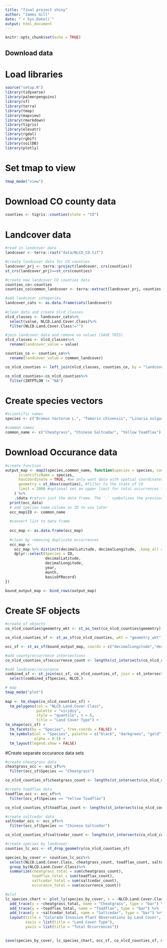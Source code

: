 ```yaml
---
title: "final project shiny"
author: "James Gill"
date: "`r Sys.Date()`"
output: html_document
---
```


```r
knitr::opts_chunk$set(echo = TRUE)
```

## Download data

# Load libraries
```r
source("setup.R")
library(tidyverse)
library(palmerpenguins)
library(sf)
library(terra)
library(tmap)
library(mapview)
library(rmarkdown)
library(tigris)
library(elevatr)
library(rgdal)
library(rgbif)
library(soilDB)
library(plotly)

```

# Set tmap to view
```r
tmap_mode("view")
```

# Download CO county data
```r
counties <- tigris::counties(state = "CO")
```

# Landcover data
```r
#read in landcover data
landcover <- terra::rast("data/NLCD_CO.tif")

#create landcover data for CO counties
landcover_prj <- terra::project(landcover, crs(counties))
st_crs(landcover_prj)==st_crs(counties)

#create new landcover CO counties data
counties_co<-counties
counties_co$common_landcover <- terra::extract(landcover_prj, counties, fun = modal, ties="first")[,2]

#add landcover categories
landcover_cats <- as.data.frame(cats(landcover))
  
#clean data and create nlcd_classes
nlcd_classes <- landcover_cats%>%
  select(value, NLCD.Land.Cover.Class)%>%
  filter(NLCD.Land.Cover.Class!="")

#join landcover data and remove na values (SAVE THIS)
nlcd_classes <- nlcd_classes%>%
  rename(landcover_value = value)

counties_co <- counties_co%>%
  rename(landcover_value = common_landcover)

co_nlcd_counties <- left_join(nlcd_classes, counties_co, by = "landcover_value")

co_nlcd_counties<-co_nlcd_counties%>%
  filter(INTPTLON != "NA")
```

# Create species vectors
```r
#scientific names
species <- c("Bromus tectorum L.", "Tamarix chinensis", "Linaria vulgaris")

#common names
common_name <- c("Cheatgrass", "Chinese Saltcedar", "Yellow Toadflax")
```


# Download Occurance data
```r
#create function
output_map <- map2(species,common_name, function(species = species, common_name=common_name) { occ_map <- occ_data(
      scientificName = species,
      hasCoordinate = TRUE, #we only want data with spatial coordinates
      geometry = st_bbox(counties), #filter to the state of CO
      limit = 2000 #optional set an upper limit for total occurrences to download
    ) %>%
    .$data #return just the data frame. The '.' symbolizes the previous function's output. 
  print(occ_data)
  # add species name column as ID to use later
  occ_map$ID <- common_name
  
  #convert list to data frame
  
  occ_map <- as.data.frame(occ_map)
  
  #clean by removing duplicate occurrences
  occ_map <-
    occ_map %>% distinct(decimalLatitude, decimalLongitude, .keep_all = TRUE) %>%
    dplyr::select(Species = ID,
                  decimalLatitude,
                  decimalLongitude,
                  year,
                  month,
                  basisOfRecord)
})

bound_output_map <- bind_rows(output_map)
```

# Create SF objects
```r
#create sf objects
co_nlcd_counties$geometry_wkt <- st_as_text(co_nlcd_counties$geometry)

co_nlcd_counties_sf <- st_as_sf(co_nlcd_counties, wkt = "geometry_wkt", crs = 4326)

occ_sf <- st_as_sf(bound_output_map, coords = c("decimalLongitude","decimalLatitude"), crs = 4326)

#add county/occurrence intersections
co_nlcd_counties_sf$occurrence_count <- lengths(st_intersects(co_nlcd_counties_sf, occ_sf))

#add landcover/occurance
combined_sf <- st_join(occ_sf, co_nlcd_counties_sf, join = st_intersects)%>%
  select(combined_sfSpecies, NLCD.)

# map 
tmap_mode("plot")
  
map <- tm_shape(co_nlcd_counties_sf) +
  tm_polygons(col = "NLCD.Land.Cover.Class",
              palette = "viridis",
              style = "quantile", n = 6,
              title = "Land Cover Type") +
tm_shape(occ_sf) +
  tm_facets(by = "Species", free.coords = FALSE) +
  tm_symbols(col = "Species", palette = c("black", "darkgreen", "gold"),
             alpha = 0.5) +
  tm_layout(legend.show = FALSE)
```

#Create separate occurance data sets
```r
#create cheatgrass data
cheatgrass_occ <- occ_sf%>%
  filter(occ_sf$Species == "Cheatgrass")

co_nlcd_counties_sf$cheatgrass_count <- lengths(st_intersects(co_nlcd_counties_sf, cheatgrass_occ))

#create toadflax data 
toadflax_occ <- occ_sf%>%
  filter(occ_sf$Species == "Yellow Toadflax")

co_nlcd_counties_sf$toadflax_count <- lengths(st_intersects(co_nlcd_counties_sf, toadflax_occ))

#create saltcedar data 
saltcedar_occ <- occ_sf%>%
  filter(occ_sf$Species == "Chinese Saltcedar")

co_nlcd_counties_sf$saltcedar_count <- lengths(st_intersects(co_nlcd_counties_sf, saltcedar_occ))

#create species by landcover
counties_lc_occ <- st_drop_geometry(co_nlcd_counties_sf)

species_by_cover <- counties_lc_occ%>%
  select(NLCD.Land.Cover.Class, cheatgrass_count, toadflax_count, saltcedar_count, occurrence_count)%>%
  group_by(NLCD.Land.Cover.Class)%>%
  summarize(cheatgrass_total = sum(cheatgrass_count),
            toadflax_total = sum(toadflax_count),
            saltcedar_total = sum(saltcedar_count),
            occurance_total = sum(occurrence_count))

#plot
lc_species_chart <- plot_ly(species_by_cover, x = ~NLCD.Land.Cover.Class) %>%
  add_trace(y = ~cheatgrass_total, name = "Cheatgrass", type = "bar") %>%
  add_trace(y = ~toadflax_total, name = "Toadflax", type = "bar") %>%
  add_trace(y = ~saltcedar_total, name = "Saltcedar", type = "bar") %>%
  layout(title = "Colorado Invasive Plant Observations by Land Cover",
         xaxis = list(title = "Land Cover Type"),
         yaxis = list(title = "Total Occurrences"))
  
```


```r
save(species_by_cover, lc_species_chart, occ_sf, co_nlcd_counties_sf, map, combined_sf, file = "C:/Users/jrgil/OneDrive/Documents/James_Gill_Final_Project_ESS_523A/James_Gill_Final_Project/finalprojdata2.RData")
```

